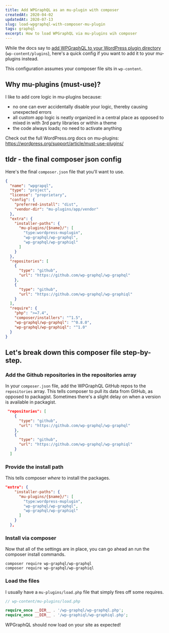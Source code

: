 ```yaml
---
title: Add WPGraphQL as an mu-plugin with composer
createdAt: 2020-04-02
updatedAt: 2020-07-13
slug: load-wpgraphql-with-composer-mu-plugin
tags: graphql
excerpt: How to load WPGraphQL via mu-plugins wih composer
---
```


While the docs say to [add WPGraphQL to your WordPress plugin directory](https://docs.wpgraphql.com/getting-started/install-and-activate/#github---download--clone-plugin 'WPGraphQL documentation page') (`wp-content/plugins`), here's a quick config if you want to add it to your mu-plugins instead.

This configuration assumes your composer file sits in `wp-content`.

## Why mu-plugins (must-use)?

I like to add core logic in mu-plugins because:

- no one can ever accidentally disable your logic, thereby causing unexpected errors
- all custom app logic is neatly organized in a central place as opposed to mixed in with 3rd party libraries or within a theme
- the code always loads; no need to activate anything

Check out the full WordPress.org docs on mu-plugins: https://wordpress.org/support/article/must-use-plugins/

## tldr - the final composer json config

Here's the final `composer.json` file that you'll want to use.

```json
{
  "name": "wpgrapql",
  "type": "project",
  "license": "proprietary",
  "config": {
    "preferred-install": "dist",
    "vendor-dir": "mu-plugins/app/vendor"
  },
  "extra": {
    "installer-paths": {
      "mu-plugins/{$name}/": [
        "type:wordpress-muplugin",
        "wp-graphql/wp-graphql",
        "wp-graphql/wp-graphiql"
      ]
    }
  },
  "repositories": [
    {
      "type": "github",
      "url": "https://github.com/wp-graphql/wp-graphql"
    },
    {
      "type": "github",
      "url": "https://github.com/wp-graphql/wp-graphiql"
    }
  ],
  "require": {
    "php": ">=7.4",
    "composer/installers": "^1.5",
    "wp-graphql/wp-graphql": "^0.8.0",
    "wp-graphql/wp-graphiql": "^1.0"
  }
}
```

## Let's break down this composer file step-by-step.

### Add the Github repositories in the repositories array

In your `composer.json` file, add the WPGraphQL GitHub repos to the `repositories` array. This tells composer to pull its data from GitHub, as opposed to packagist. Sometimes there's a slight delay on when a version is available in packagist.

```json
 "repositories": [
    {
      "type": "github",
      "url": "https://github.com/wp-graphql/wp-graphql"
    },
    {
      "type": "github",
      "url": "https://github.com/wp-graphql/wp-graphiql"
    }
  ]

```

### Provide the install path

This tells composer _where_ to install the packages.

```json
"extra": {
    "installer-paths": {
      "mu-plugins/{$name}/": [
        "type:wordpress-muplugin",
        "wp-graphql/wp-graphql",
        "wp-graphql/wp-graphiql"
      ]
    }
  },
```

### Install via composer

Now that all of the settings are in place, you can go ahead an run the composer install commands.

```shell
composer require wp-graphql/wp-graphql
composer require wp-graphql/wp-graphiql
```

### Load the files

I usually have a `mu-plugins/load.php` file that simply fires off some requires.

```php
// wp-content/mu-plugins/load.php

require_once __DIR__ . '/wp-graphql/wp-graphql.php';
require_once __DIR__ . '/wp-graphiql/wp-graphiql.php';
```

WPGraphQL should now load on your site as expected!
